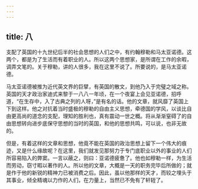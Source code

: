 ```yaml
---
---
---
```

title: 八
---



支配了英国的十九世纪后半的社会思想的人们之中，有约翰穆勒和马太亚诺德。这两个，都是为了生活而有着职业的人。所以这两个思想家，是所谓在工作的余暇，调弄文笔的。关于穆勒，讲的人很多，我在这里不说了。所要说的，是马太亚诺德。

马太亚诺德被推为近代英文界的巨擘，有英国的散文，到他乃入于完璧之域之称。英国的天才政治家迪式来黎于一八八一年顷，在一个夜宴上会见亚诺德，招呼道，“在生存中，入了古典之列的人呀，”是有名的话。他的文章，就风靡了英国上下到这样。他之对抗着当时盛极的穆勒的自由主义思想，牵德国的学风，以谈比自由更高尚的道念的支配，理知的胜利也，真有震动一世之概。将从渐渐窒碍了的自由思想转向进步底保守思想的当时的英国，和他的思想共鸣，可以说，也非无故的。

但是，有着这样的文章和思想，他竟不能在英国的政治思想上留下一个伟大的痕迹，又是什么缘故呢？在这里，我们就发见那努力于专门底职业以外的事业的人们所容易陷入的弊窦。一言以蔽之，则曰：亚诺德疲惫了。他也如穆勒一样，为生活而劳动，窃寸暇以著作的人。所以他的文章，大概是一天的职务完毕后所做的；就是作于他的新锐的精神力已被消费之后。因此，虽以他那样的天才，而较之埋头于其事业，倾全精魂以力作的人们，在力量上，当然已不免有了轩轾了。